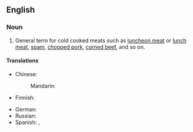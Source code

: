 ==English==

===Noun===
{{en-noun|head=[[cold]] [[meat]]}}

# General term for cold cooked meats such as [[luncheon meat]] or [[lunch meat]], [[spam]], [[chopped pork]], [[corned beef]], and so on.

====Translations====
{{trans-top|cold cooked meats}}
* Chinese:
*: Mandarin: {{t-needed|cmn}}
* Finnish: {{t-needed|fi}}
{{trans-mid}}
* German: {{t|de|Wurstwaren|f-p}}
* Russian: {{t-needed|ru}}
* Spanish: {{t+|es|embutido|m}}, {{t+|es|fiambre|m}}
{{trans-bottom}}